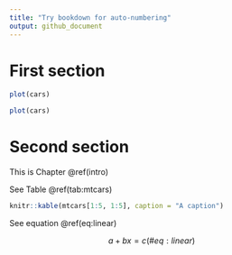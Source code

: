 ```yaml
---
title: "Try bookdown for auto-numbering"
output: github_document
---
```


# First section

```r
plot(cars)
```


```r
plot(cars)
```


# Second section {#intro}

This is Chapter \@ref(intro)


See Table \@ref(tab:mtcars)

```r
knitr::kable(mtcars[1:5, 1:5], caption = "A caption")
```

See equation \@ref(eq:linear)

$$
a + bx = c  (\#eq:linear)
$$



